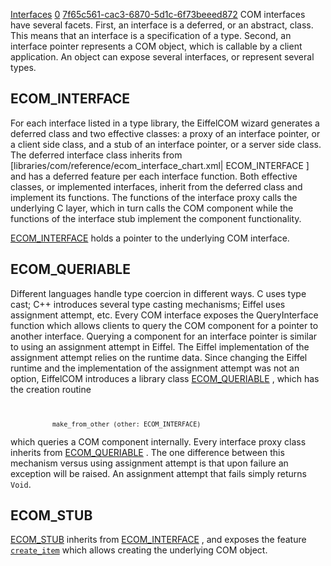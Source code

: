 [[Property:title|Interfaces]]
[[Property:weight|0]]
[[Property:uuid|7f65c561-cac3-6870-5d1c-6f73beeed872]]
COM interfaces have several facets. First, an interface is a deferred, or an abstract, class. This means that an interface is a specification of a type. Second, an interface pointer represents a COM object, which is callable by a client application. An object can expose several interfaces, or represent several types. 

==ECOM_INTERFACE==

For each interface listed in a type library, the EiffelCOM wizard generates a deferred class and two effective classes: a proxy of an interface pointer, or a client side class, and a stub of an interface pointer, or a server side class. The deferred interface class inherits from <eiffel>[libraries/com/reference/ecom_interface_chart.xml|  ECOM_INTERFACE ]</eiffel> and has a deferred feature per each interface function. Both effective classes, or implemented interfaces, inherit from the deferred class and implement its functions. The functions of the interface proxy calls the underlying C layer, which in turn calls the COM component while the functions of the interface stub implement the component functionality. 

[[ref:libraries/com/reference/ecom_interface_chart|ECOM_INTERFACE]]  holds a pointer to the underlying COM interface. 

==ECOM_QUERIABLE==

Different languages handle type coercion in different ways. C uses type cast; C++ introduces several type casting mechanisms; Eiffel uses assignment attempt, etc. Every COM interface exposes the <eiffel>QueryInterface</eiffel> function which allows clients to query the COM component for a pointer to another interface. Querying a component for an interface pointer is similar to using an assignment attempt in Eiffel. The Eiffel implementation of the assignment attempt relies on the runtime data. Since changing the Eiffel runtime and the implementation of the assignment attempt was not an option, EiffelCOM introduces a library class [[ref:libraries/com/reference/ecom_queriable_chart|ECOM_QUERIABLE]]  , which has the creation routine 
<code>
			make_from_other (other: ECOM_INTERFACE)</code>

which queries a COM component internally. Every interface proxy class inherits from [[ref:libraries/com/reference/ecom_queriable_chart|ECOM_QUERIABLE]] . The one difference between this mechanism versus using assignment attempt is that upon failure an exception will be raised. An assignment attempt that fails simply returns <code>Void</code>. 

==ECOM_STUB==

[[ref:libraries/com/reference/ecom_stub_chart|ECOM_STUB]]  inherits from [[ref:libraries/com/reference/ecom_interface_chart|ECOM_INTERFACE]]  , and exposes the feature <code> [[ref:libraries/com/reference/ecom_stub_chart|create_item]]  </code> which allows creating the underlying COM object. 




